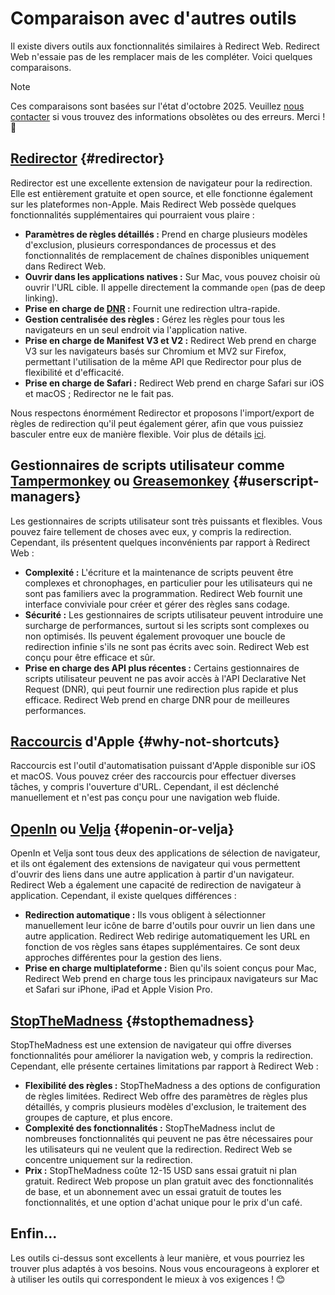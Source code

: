 # Comparaison avec d'autres outils

Il existe divers outils aux fonctionnalités similaires à Redirect Web. Redirect Web n'essaie pas de les remplacer mais de les compléter. Voici quelques comparaisons.

> [!NOTE]
> Ces comparaisons sont basées sur l'état d'octobre 2025. Veuillez [nous contacter](/contact-us) si vous trouvez des informations obsolètes ou des erreurs. Merci ! 🙏

## [Redirector](https://github.com/einaregilsson/Redirector) {#redirector}

Redirector est une excellente extension de navigateur pour la redirection. Elle est entièrement gratuite et open source, et elle fonctionne également sur les plateformes non-Apple. Mais Redirect Web possède quelques fonctionnalités supplémentaires qui pourraient vous plaire :

* **Paramètres de règles détaillés :** Prend en charge plusieurs modèles d'exclusion, plusieurs correspondances de processus et des fonctionnalités de remplacement de chaînes disponibles uniquement dans Redirect Web.
* **Ouvrir dans les applications natives :** Sur Mac, vous pouvez choisir où ouvrir l'URL cible. Il appelle directement la commande `open` (pas de deep linking).
* **Prise en charge de [DNR](https://blog.mozilla.org/addons/2023/05/17/declarativenetrequest-available-in-firefox/) :** Fournit une redirection ultra-rapide.
* **Gestion centralisée des règles :** Gérez les règles pour tous les navigateurs en un seul endroit via l'application native.
* **Prise en charge de Manifest V3 et V2 :** Redirect Web prend en charge V3 sur les navigateurs basés sur Chromium et MV2 sur Firefox, permettant l'utilisation de la même API que Redirector pour plus de flexibilité et d'efficacité.
* **Prise en charge de Safari :** Redirect Web prend en charge Safari sur iOS et macOS ; Redirector ne le fait pas.

Nous respectons énormément Redirector et proposons l'import/export de règles de redirection qu'il peut également gérer, afin que vous puissiez basculer entre eux de manière flexible. Voir plus de détails [ici](/export-or-import-rules).

## Gestionnaires de scripts utilisateur comme [Tampermonkey](https://www.tampermonkey.net/) ou [Greasemonkey](https://www.greasespot.net/) {#userscript-managers}

Les gestionnaires de scripts utilisateur sont très puissants et flexibles. Vous pouvez faire tellement de choses avec eux, y compris la redirection. Cependant, ils présentent quelques inconvénients par rapport à Redirect Web :

* **Complexité :** L'écriture et la maintenance de scripts peuvent être complexes et chronophages, en particulier pour les utilisateurs qui ne sont pas familiers avec la programmation. Redirect Web fournit une interface conviviale pour créer et gérer des règles sans codage.
* **Sécurité :** Les gestionnaires de scripts utilisateur peuvent introduire une surcharge de performances, surtout si les scripts sont complexes ou non optimisés. Ils peuvent également provoquer une boucle de redirection infinie s'ils ne sont pas écrits avec soin. Redirect Web est conçu pour être efficace et sûr.
* **Prise en charge des API plus récentes :** Certains gestionnaires de scripts utilisateur peuvent ne pas avoir accès à l'API Declarative Net Request (DNR), qui peut fournir une redirection plus rapide et plus efficace. Redirect Web prend en charge DNR pour de meilleures performances.

## [Raccourcis](https://support.apple.com/guide/shortcuts/welcome/ios) d'Apple {#why-not-shortcuts}

Raccourcis est l'outil d'automatisation puissant d'Apple disponible sur iOS et macOS. Vous pouvez créer des raccourcis pour effectuer diverses tâches, y compris l'ouverture d'URL. Cependant, il est déclenché manuellement et n'est pas conçu pour une navigation web fluide.

## [OpenIn](https://loshadki.app/openin4/) ou [Velja](https://sindresorhus.com/velja) {#openin-or-velja}

OpenIn et Velja sont tous deux des applications de sélection de navigateur, et ils ont également des extensions de navigateur qui vous permettent d'ouvrir des liens dans une autre application à partir d'un navigateur. Redirect Web a également une capacité de redirection de navigateur à application. Cependant, il existe quelques différences :

* **Redirection automatique :** Ils vous obligent à sélectionner manuellement leur icône de barre d'outils pour ouvrir un lien dans une autre application. Redirect Web redirige automatiquement les URL en fonction de vos règles sans étapes supplémentaires. Ce sont deux approches différentes pour la gestion des liens.
* **Prise en charge multiplateforme :** Bien qu'ils soient conçus pour Mac, Redirect Web prend en charge tous les principaux navigateurs sur Mac et Safari sur iPhone, iPad et Apple Vision Pro.

## [StopTheMadness](https://www.stopthemadness.com/) {#stopthemadness}

StopTheMadness est une extension de navigateur qui offre diverses fonctionnalités pour améliorer la navigation web, y compris la redirection. Cependant, elle présente certaines limitations par rapport à Redirect Web :

* **Flexibilité des règles :** StopTheMadness a des options de configuration de règles limitées. Redirect Web offre des paramètres de règles plus détaillés, y compris plusieurs modèles d'exclusion, le traitement des groupes de capture, et plus encore.
* **Complexité des fonctionnalités :** StopTheMadness inclut de nombreuses fonctionnalités qui peuvent ne pas être nécessaires pour les utilisateurs qui ne veulent que la redirection. Redirect Web se concentre uniquement sur la redirection.
* **Prix :** StopTheMadness coûte 12-15 USD sans essai gratuit ni plan gratuit. Redirect Web propose un plan gratuit avec des fonctionnalités de base, et un abonnement avec un essai gratuit de toutes les fonctionnalités, et une option d'achat unique pour le prix d'un café.

## Enfin...

Les outils ci-dessus sont excellents à leur manière, et vous pourriez les trouver plus adaptés à vos besoins. Nous vous encourageons à explorer et à utiliser les outils qui correspondent le mieux à vos exigences ! 😊
